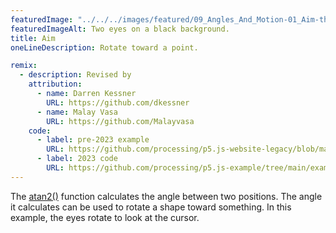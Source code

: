 ---
featuredImage: "../../../images/featured/09_Angles_And_Motion-01_Aim-thumbnail.png"
featuredImageAlt: Two eyes on a black background.
title: Aim
oneLineDescription: Rotate toward a point.

remix:
  - description: Revised by
    attribution:
      - name: Darren Kessner
        URL: https://github.com/dkessner
      - name: Malay Vasa
        URL: https://github.com/Malayvasa
    code:
      - label: pre-2023 example
        URL: https://github.com/processing/p5.js-website-legacy/blob/main/src/data/examples/en/08_Math/09_arctangent.js
      - label: 2023 code
        URL: https://github.com/processing/p5.js-example/tree/main/examples/09_Angles_And_Motion/01_Aim
---

The
<a href="https://p5js.org/reference/p5/atan2" target="_blank">atan2()</a>
function calculates the angle between two positions. The angle it
calculates can be used to rotate a shape toward something. In this
example, the eyes rotate to look at the cursor.